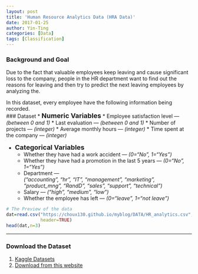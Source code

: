 ```yaml
---
layout: post
title: 'Human Resource Analytics Data (HRA Data)'
date: 2017-01-25
author: Yin-Ting
categories: [Data]
tags: [Classification]
---
```

### Background and Goal
Due to the fact that valuable employees keep leaving and cause significant loss to the company, people in the HR department want to find out the reasons for leaving and then try to predict the next leaving employees by analyzing the.

In this dataset, every employee have the following information being recorded.
<br />
### Dataset
* **<font size="4">Numeric Variables</font>** 
  * Employee satisfaction level --- _(between 0 and 1)_
  * Last evaluation --- _(between 0 and 1)_
  * Number of projects --- _(integer)_
  * Average monthly hours --- _(integer)_
  * Time spent at the company --- _(integer)_

* **<font size="4">Categorical Variables</font>** 
  * Whether they have had a work accident --- _(0="No", 1="Yes")_
  * Whether they have had a promotion in the last 5 years --- _(0="No", 1="Yes")_
  * Department --- <br />
  _("accounting", "hr", "IT", "management", "marketing", "product_mng", "RandD", "sales", "support", "technical")_
  * Salary --- _("high", "medium", "low")_
  * Whether the employee has left --- _(0="leave", 1="not leave")_

```r
# The Preview of the data
dat=read.csv("https://choux130.github.io/myblog/DATA/HR_analytics.csv",
             header=TRUE)
head(dat,n=3)
```

***

### Download the Dataset
1. [Kaggle Datasets](https://www.kaggle.com/ludobenistant/hr-analytics)
2. [Download from this website]({{ site.baseurl }}/DATA/HR_analytics.csv)
